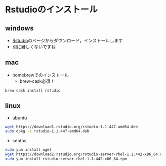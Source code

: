 
# Rstudioのインストール

## windows

* [Rstudio](https://www.rstudio.com)のページからダウンロード，インストールします
* 別に難しくないですね

## mac

* homebrewでのインストール
    * brew-cask必須！

```bash
brew cask install rstudio
```

## linux

* ubuntu

```bash
wget https://download1.rstudio.org/rstudio-1.1.447-amd64.deb
sudo dpkg -i rstudio-1.1.447-amd64.deb
```

* centos

```bash
sudo yum install wget
wget https://download2.rstudio.org/rstudio-server-rhel-1.1.442-x86_64.rpm
sudo yum install rstudio-server-rhel-1.1.442-x86_64.rpm
```
